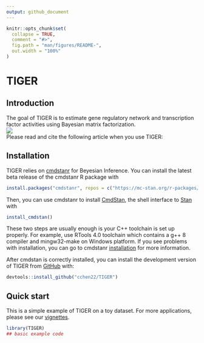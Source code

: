 ```yaml
---
output: github_document
---
```


<!-- README.md is generated from README.Rmd. Please edit that file -->

```r
knitr::opts_chunk$set(
  collapse = TRUE,
  comment = "#>",
  fig.path = "man/figures/README-",
  out.width = "100%"
)
```

# TIGER

<!-- badges: start -->
<!-- badges: end -->

## Introduction
The goal of TIGER is to estimate gene regulatory network and transcription factor 
activities using Bayesian matrix factorization.        
![](TIGER.png)<!-- -->              
Please read and cite the following article when you use TIGER: 

## Installation

TIGER relies on [cmdstanr](https://mc-stan.org/cmdstanr/) for Beyesian Inference. 
You can install the latest beta release of the cmdstanr R package with
``` r
install.packages("cmdstanr", repos = c("https://mc-stan.org/r-packages/", getOption("repos")))
```
Then, you can use cmdstanr to install [CmdStan](https://mc-stan.org/users/interfaces/cmdstan.html), the shell interface to [Stan](https://mc-stan.org/) with
``` r
install_cmdstan()
```
These two steps are usually enough is your C++ toolchain is set up properly. For example, use RTools 4.0 toolchain which contains a g++ 8 compiler and mingw32-make on Windows platform. If you see problems with installation, you can go to cmdstanr [installation](https://mc-stan.org/cmdstanr/articles/cmdstanr.html) for more information.     

After cmdstan is correctly installed, you can install the development version of TIGER from [GitHub](https://github.com/) with:
``` r
devtools::install_github("cchen22/TIGER")
```

## Quick start

This is a simple example of TIGER on a toy dataset. For more applications, please see our [vignettes](https://github.com/cchen22/TIGER/tree/master/vignettes).    

```r
library(TIGER)
## basic example code
```

